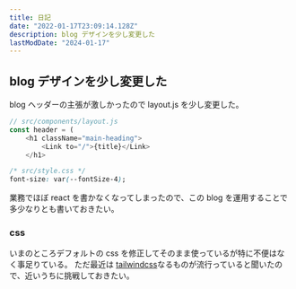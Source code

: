 ```yaml
---
title: 日記
date: "2022-01-17T23:09:14.128Z"
description: blog デザインを少し変更した
lastModDate: "2024-01-17"
---
```


## blog デザインを少し変更した

blog ヘッダーの主張が激しかったので layout.js を少し変更した。

```js
// src/components/layout.js
const header = (
    <h1 className="main-heading">
        <Link to="/">{title}</Link>
    </h1>
```

```css
/* src/style.css */
font-size: var(--fontSize-4);
```

業務でほぼ react を書かなくなってしまったので、この blog を運用することで多少なりとも書いておきたい。

### css

いまのところデフォルトの css を修正してそのまま使っているが特に不便はなく事足りている。
ただ最近は [tailwindcss](https://tailwindcss.com/)なるものが流行っていると聞いたので、近いうちに挑戦しておきたい。
